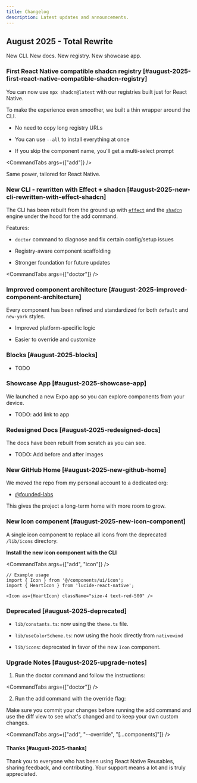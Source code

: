 ```yaml
---
title: Changelog
description: Latest updates and announcements.
---
```



## August 2025 - Total Rewrite

New CLI. New docs. New registry. New showcase app.

### First React Native compatible shadcn registry [#august-2025-first-react-native-compatible-shadcn-registry]

You can now use `npx shadcn@latest` with our registries built just for React Native.

To make the experience even smoother, we built a thin wrapper around the CLI.

- No need to copy long registry URLs

- You can use `--all` to install everything at once

- If you skip the component name, you'll get a multi-select prompt

<CommandTabs args={["add"]} />

Same power, tailored for React Native.

### New CLI - rewritten with Effect + shadcn [#august-2025-new-cli-rewritten-with-effect-shadcn]

The CLI has been rebuilt from the ground up with [`effect`](https://effect.website) and the [`shadcn`](https://ui.shadcn.com/docs/cli) engine under the hood for the add command.

Features:

- `doctor` command to diagnose and fix certain config/setup issues

- Registry-aware component scaffolding

- Stronger foundation for future updates

<CommandTabs args={["doctor"]} />

### Improved component architecture [#august-2025-improved-component-architecture]

Every component has been refined and standardized for both `default` and `new-york` styles.

- Improved platform-specific logic

- Easier to override and customize


### Blocks [#august-2025-blocks]

- TODO

### Showcase App [#august-2025-showcase-app]

We launched a new Expo app so you can explore components from your device.

- TODO: add link to app

### Redesigned Docs [#august-2025-redesigned-docs]

The docs have been rebuilt from scratch as you can see.

- TODO: Add before and after images

### New GitHub Home [#august-2025-new-github-home]

We moved the repo from my personal account to a dedicated org:

- [@founded-labs](https://github.com/founded-labs)

This gives the project a long-term home with more room to grow.

### New Icon component [#august-2025-new-icon-component]

A single icon component to replace all icons from the deprecated `/lib/icons` directory.

**Install the new icon component with the CLI**

<CommandTabs args={["add", "icon"]} />


```tsx
// Example usage
import { Icon } from '@/components/ui/icon';
import { HeartIcon } from 'lucide-react-native';

<Icon as={HeartIcon} className="size-4 text-red-500" />

```

### Deprecated [#august-2025-deprecated]

- `lib/constants.ts`: now using the `theme.ts` file.

- `lib/useColorScheme.ts`: now using the hook directly from `nativewind`

- `lib/icons`: deprecated in favor of the new `Icon` component.

### Upgrade Notes [#august-2025-upgrade-notes]
1. Run the doctor command and follow the instructions:

<CommandTabs args={["doctor"]} />

2. Run the add command with the override flag:

<Callout type="warn">
  Make sure you commit your changes before running the add command and use the diff view to see what's changed and to keep
  your own custom changes.
</Callout>

<CommandTabs args={["add", "--override", "[...components]"]} />

#### Thanks [#august-2025-thanks]

Thank you to everyone who has been using React Native Reusables, sharing feedback, and contributing.
Your support means a lot and is truly appreciated.
